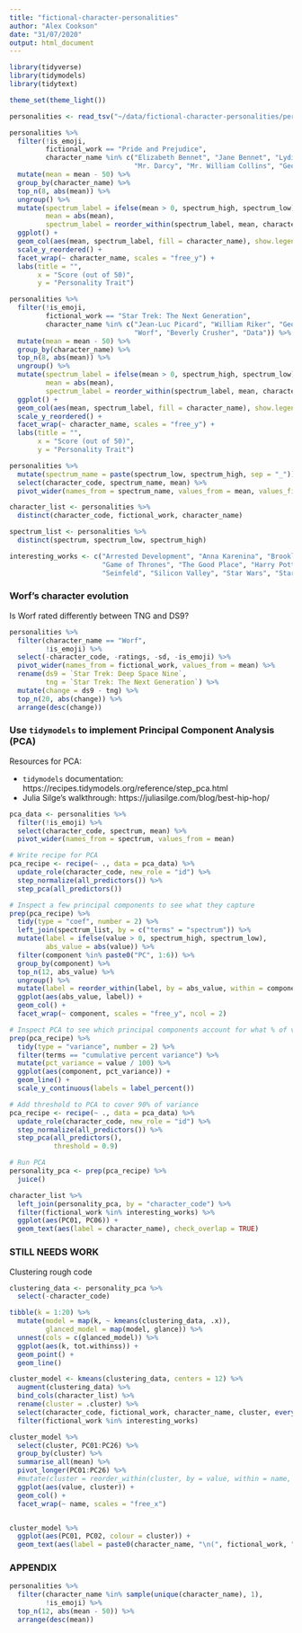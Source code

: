 ```yaml
---
title: "fictional-character-personalities"
author: "Alex Cookson"
date: "31/07/2020"
output: html_document
---
```


```r
library(tidyverse)
library(tidymodels)
library(tidytext)

theme_set(theme_light())

personalities <- read_tsv("~/data/fictional-character-personalities/personalities.txt")
```

```r
personalities %>%
  filter(!is_emoji,
         fictional_work == "Pride and Prejudice",
         character_name %in% c("Elizabeth Bennet", "Jane Bennet", "Lydia Bennet",
                               "Mr. Darcy", "Mr. William Collins", "George Wickham")) %>%
  mutate(mean = mean - 50) %>%
  group_by(character_name) %>%
  top_n(8, abs(mean)) %>%
  ungroup() %>%
  mutate(spectrum_label = ifelse(mean > 0, spectrum_high, spectrum_low),
         mean = abs(mean),
         spectrum_label = reorder_within(spectrum_label, mean, character_name)) %>%
  ggplot() +
  geom_col(aes(mean, spectrum_label, fill = character_name), show.legend = FALSE) +
  scale_y_reordered() +
  facet_wrap(~ character_name, scales = "free_y") +
  labs(title = "",
       x = "Score (out of 50)",
       y = "Personality Trait")
```

```r
personalities %>%
  filter(!is_emoji,
         fictional_work == "Star Trek: The Next Generation",
         character_name %in% c("Jean-Luc Picard", "William Riker", "Geordi La Forge",
                               "Worf", "Beverly Crusher", "Data")) %>%
  mutate(mean = mean - 50) %>%
  group_by(character_name) %>%
  top_n(8, abs(mean)) %>%
  ungroup() %>%
  mutate(spectrum_label = ifelse(mean > 0, spectrum_high, spectrum_low),
         mean = abs(mean),
         spectrum_label = reorder_within(spectrum_label, mean, character_name)) %>%
  ggplot() +
  geom_col(aes(mean, spectrum_label, fill = character_name), show.legend = FALSE) +
  scale_y_reordered() +
  facet_wrap(~ character_name, scales = "free_y") +
  labs(title = "",
       x = "Score (out of 50)",
       y = "Personality Trait")
```



```r
personalities %>%
  mutate(spectrum_name = paste(spectrum_low, spectrum_high, sep = "_")) %>%
  select(character_code, spectrum_name, mean) %>%
  pivot_wider(names_from = spectrum_name, values_from = mean, values_fill = NA)
```

```r
character_list <- personalities %>%
  distinct(character_code, fictional_work, character_name)

spectrum_list <- personalities %>%
  distinct(spectrum, spectrum_low, spectrum_high)

interesting_works <- c("Arrested Development", "Anna Karenina", "Brooklyn Nine-Nine", "Star Trek: Deep Space Nine", "Friends",
                       "Game of Thrones", "The Good Place", "Harry Potter", "The Lion King", "Mad Men", "Parks and Recreation",
                       "Seinfeld", "Silicon Valley", "Star Wars", "Star Trek: The Next Generation", "Pride and Prejudice")
```



### Worf's character evolution

Is Worf rated differently between TNG and DS9?

```r
personalities %>%
  filter(character_name == "Worf",
         !is_emoji) %>%
  select(-character_code, -ratings, -sd, -is_emoji) %>%
  pivot_wider(names_from = fictional_work, values_from = mean) %>%
  rename(ds9 = `Star Trek: Deep Space Nine`,
         tng = `Star Trek: The Next Generation`) %>%
  mutate(change = ds9 - tng) %>%
  top_n(20, abs(change)) %>%
  arrange(desc(change))
```



### Use `tidymodels` to implement Principal Component Analysis (PCA)

Resources for PCA:

- `tidymodels` documentation: https://recipes.tidymodels.org/reference/step_pca.html
- Julia Silge's walkthrough: https://juliasilge.com/blog/best-hip-hop/

```r
pca_data <- personalities %>%
  filter(!is_emoji) %>%
  select(character_code, spectrum, mean) %>%
  pivot_wider(names_from = spectrum, values_from = mean)
```

```r
# Write recipe for PCA
pca_recipe <- recipe(~ ., data = pca_data) %>%
  update_role(character_code, new_role = "id") %>%
  step_normalize(all_predictors()) %>%
  step_pca(all_predictors())

# Inspect a few principal components to see what they capture
prep(pca_recipe) %>%
  tidy(type = "coef", number = 2) %>%
  left_join(spectrum_list, by = c("terms" = "spectrum")) %>%
  mutate(label = ifelse(value > 0, spectrum_high, spectrum_low),
         abs_value = abs(value)) %>%
  filter(component %in% paste0("PC", 1:6)) %>%
  group_by(component) %>%
  top_n(12, abs_value) %>%
  ungroup() %>%
  mutate(label = reorder_within(label, by = abs_value, within = component, sep = "_")) %>%
  ggplot(aes(abs_value, label)) +
  geom_col() +
  facet_wrap(~ component, scales = "free_y", ncol = 2)

# Inspect PCA to see which principal components account for what % of variance
prep(pca_recipe) %>%
  tidy(type = "variance", number = 2) %>%
  filter(terms == "cumulative percent variance") %>%
  mutate(pct_variance = value / 100) %>%
  ggplot(aes(component, pct_variance)) +
  geom_line() +
  scale_y_continuous(labels = label_percent())
```

```r
# Add threshold to PCA to cover 90% of variance
pca_recipe <- recipe(~ ., data = pca_data) %>%
  update_role(character_code, new_role = "id") %>%
  step_normalize(all_predictors()) %>%
  step_pca(all_predictors(),
           threshold = 0.9)

# Run PCA
personality_pca <- prep(pca_recipe) %>%
  juice()
```

```r
character_list %>%
  left_join(personality_pca, by = "character_code") %>%
  filter(fictional_work %in% interesting_works) %>%
  ggplot(aes(PC01, PC06)) +
  geom_text(aes(label = character_name), check_overlap = TRUE)
```


### STILL NEEDS WORK

Clustering rough code

```r
clustering_data <- personality_pca %>%
  select(-character_code)

tibble(k = 1:20) %>%
  mutate(model = map(k, ~ kmeans(clustering_data, .x)),
         glanced_model = map(model, glance)) %>%
  unnest(cols = c(glanced_model)) %>%
  ggplot(aes(k, tot.withinss)) +
  geom_point() +
  geom_line()

cluster_model <- kmeans(clustering_data, centers = 12) %>%
  augment(clustering_data) %>%
  bind_cols(character_list) %>%
  rename(cluster = .cluster) %>%
  select(character_code, fictional_work, character_name, cluster, everything()) %>%
  filter(fictional_work %in% interesting_works)

cluster_model %>%
  select(cluster, PC01:PC26) %>%
  group_by(cluster) %>%
  summarise_all(mean) %>%
  pivot_longer(PC01:PC26) %>%
  #mutate(cluster = reorder_within(cluster, by = value, within = name, sep = "_")) %>%
  ggplot(aes(value, cluster)) +
  geom_col() +
  facet_wrap(~ name, scales = "free_x")


cluster_model %>%
  ggplot(aes(PC01, PC02, colour = cluster)) +
  geom_text(aes(label = paste0(character_name, "\n(", fictional_work, ")")), check_overlap = TRUE, size = 3)
```



### APPENDIX

```r
personalities %>%
  filter(character_name %in% sample(unique(character_name), 1),
         !is_emoji) %>%
  top_n(12, abs(mean - 50)) %>%
  arrange(desc(mean))
```







